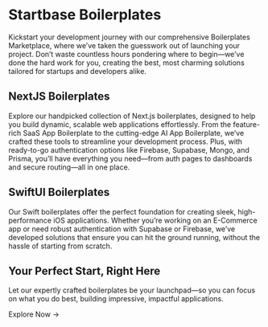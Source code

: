 
# Startbase Boilerplates

Kickstart your development journey with our comprehensive Boilerplates Marketplace, where we’ve taken the guesswork out of launching your project. Don’t waste countless hours pondering where to begin—we’ve done the hard work for you, creating the best, most charming solutions tailored for startups and developers alike.

## NextJS Boilerplates

Explore our handpicked collection of Next.js boilerplates, designed to help you build dynamic, scalable web applications effortlessly. From the feature-rich SaaS App Boilerplate to the cutting-edge AI App Boilerplate, we’ve crafted these tools to streamline your development process. Plus, with ready-to-go authentication options like Firebase, Supabase, Mongo, and Prisma, you’ll have everything you need—from auth pages to dashboards and secure routing—all in one place.

## SwiftUI Boilerplates

Our Swift boilerplates offer the perfect foundation for creating sleek, high-performance iOS applications. Whether you’re working on an E-Commerce app or need robust authentication with Supabase or Firebase, we’ve developed solutions that ensure you can hit the ground running, without the hassle of starting from scratch.

## Your Perfect Start, Right Here

Let our expertly crafted boilerplates be your launchpad—so you can focus on what you do best, building impressive, impactful applications.

<div style={{ margin: "24px 0" }}>
  <Link
    className={styles.cta}
    target="_blank"
    href="https://www.startbase.dev/boilerplates"
  >
    Explore Now <span>→</span>
  </Link>
</div>

